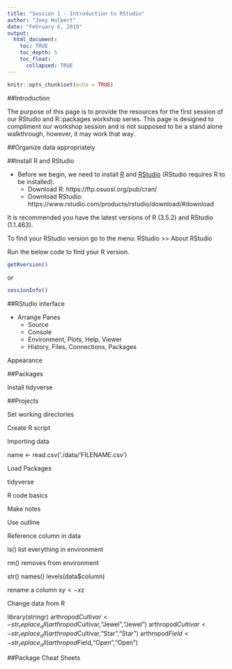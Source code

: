 ```yaml
---
title: "Session 1 - Introduction to RStudio"
author: "Joey Hulbert"
date: "February 6, 2019"
output: 
  html_document:
    toc: TRUE 
    toc_depth: 5
    toc_float:
      collapsed: TRUE
---
```

<script>
    $(document).ready(function() {
      $items = $('div#TOC li');
      $items.each(function(idx) {
        num_ul = $(this).parentsUntil('#TOC').length;
        $(this).css({'text-indent': num_ul * 10, 'padding-left': 0});
      });
    });
</script>

```r
knitr::opts_chunk$set(echo = TRUE)
```

##Introduction
 
The purpose of this page is to provide the resources for the first session of our RStudio and R::packages workshop series. This page is designed to compliment our workshop session and is not supposed to be a stand alone walkthrough, however, it may work that way. 

##Organize data appropriately


##Install R and RStudio

* Before we begin, we need to install [R](https://www.r-project.org/) and [RStudio](https://www.rstudio.com/) (RStudio requires R to be installed).
    + Download R: https://ftp.osuosl.org/pub/cran/
    + Download RStudio: https://www.rstudio.com/products/rstudio/download/#download

It is recommended you have the latest versions of R (3.5.2) and RStudio (1.1.463). 

To find your RStudio version go to the menu: RStudio >> About RStudio

Run the below code to find your R version. 

```r
getRversion()
```

or

```r
sessionInfo()
```



##RStudio interface

* Arrange Panes
    + Source
    + Console
    + Environment, Plots, Help, Viewer
    + History, Files, Connections, Packages

Appearance


##Packages

Install tidyverse


##Projects

Set working directories

Create R script

Importing data

name <- read.csv('./data/'FILENAME.csv')

Load Packages

tidyverse

R code basics

Make notes

Use outline

Reference column in data

ls() list everything in environment

rm() removes from environment

str()
names()
levels(data$column)

rename a column
x$y <- x$z

Change data from R

library(stringr)
arthropod$Cultivar <-str_replace_all(arthropod$Cultivar,"Jewel ","Jewel")
arthropod$Cultivar <-str_replace_all(arthropod$Cultivar,"Star ","Star")
arthropod$Field <-str_replace_all(arthropod$Field,"Open ","Open")



##Package Cheat Sheets


